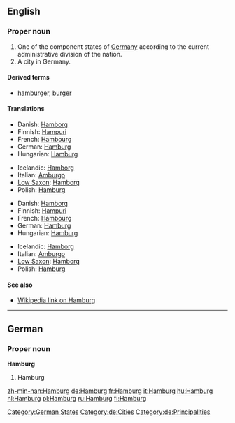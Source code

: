 ==English==
{{wikipedia}}

===Proper noun===
{{en-proper noun}}

# One of the component states of [[Germany]] according to the current administrative division of the nation.
# A city in Germany.

====Derived terms====
*[[hamburger]], [[burger]]

====Translations====
{{trans-top|state}}
*Danish: [[Hamborg]] {{c}}
*Finnish: [[Hampuri]]
*French: [[Hambourg]]
*German: [[#German|Hamburg]] {{f}}
*Hungarian: [[#Hungarian|Hamburg]]
{{trans-mid}}
*Icelandic: [[Hamborg]] {{f}}
*Italian: [[Amburgo]] {{f}}
*[[Low Saxon]]: [[Hamborg]]
*Polish: [[#Polish|Hamburg]] {{m}}
{{trans-bottom}}

{{trans-top|city}}
*Danish: [[Hamborg]] {{c}}
*Finnish: [[Hampuri]]
*French: [[Hambourg]]
*German: [[#German|Hamburg]] {{f}}
*Hungarian: [[#Hungarian|Hamburg]]
{{trans-mid}}
*Icelandic: [[Hamborg]] {{f}}
*Italian: [[Amburgo]] {{f}}
*[[Low Saxon]]: [[Hamborg]]
*Polish: [[#Polish|Hamburg]] {{m}}
{{trans-bottom}}

====See also====
*[[w:Hamburg|Wikipedia link on Hamburg]]

{{wikipedia|lang=de}}

----

==German==

===Proper noun===
'''Hamburg'''

# Hamburg

[[Category:German States]]
[[Category:de:Cities]]
[[Category:de:Principalities]]

[[zh-min-nan:Hamburg]]
[[de:Hamburg]]
[[fr:Hamburg]]
[[it:Hamburg]]
[[hu:Hamburg]]
[[nl:Hamburg]]
[[pl:Hamburg]]
[[ru:Hamburg]]
[[fi:Hamburg]]